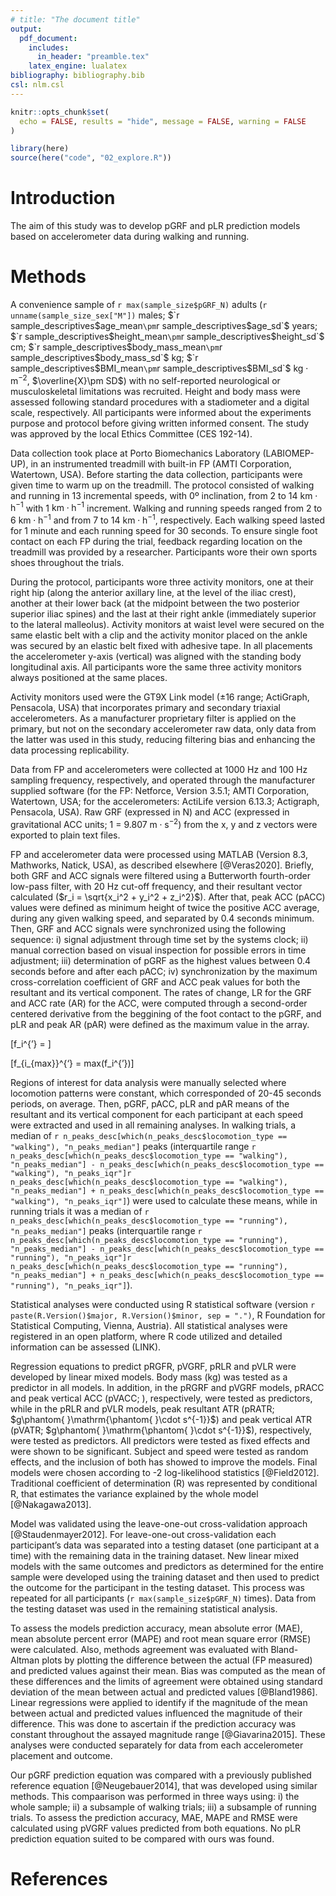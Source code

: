 ```yaml
---
# title: "The document title"
output:
  pdf_document:
    includes:
      in_header: "preamble.tex"
    latex_engine: lualatex
bibliography: bibliography.bib
csl: nlm.csl
---
```


```r
knitr::opts_chunk$set(
  echo = FALSE, results = "hide", message = FALSE, warning = FALSE
)
```

```r
library(here)
source(here("code", "02_explore.R"))
```

<!--
\begin{center}
Lucas Veras$^1$, Florêncio Diniz-Sousa$^1$, Giorjines Boppre$^1$, Vítor Devezas$^2$, Hugo Santos-Sousa$^2$, John Preto$^2$, João Paulo Vilas-Boas$^{3,4}$, Leandro Machado$^{3,4}$, José Oliveira$^1$, Hélder Fonseca$^1$
\end{center}

\bigskip

1 - Research Center in Physical Activity, Health and Leisure (CIAFEL), Faculty of Sport, University of Porto, Porto, Portugal

2 - General Surgery Department, São João Medical Center, Porto, Portugal

3 - Center of Research, Education, Innovation and Intervention in Sport (CIFI2D), Faculty of Sport, University of Porto, Porto, Portugal

4 - Biomechanics Laboratory (LABIOMEP-UP), University of Porto, Porto, Portugal
-->

# Introduction

The aim of this study was to develop pGRF and pLR prediction models based on accelerometer data during walking and running.

# Methods

A convenience sample of `r max(sample_size$pGRF_N)` adults (`r unname(sample_size_sex["M"])` males; $`r sample_descriptives$age_mean`\pm`r sample_descriptives$age_sd`$ years; $`r sample_descriptives$height_mean`\pm`r sample_descriptives$height_sd`$ cm; $`r sample_descriptives$body_mass_mean`\pm`r sample_descriptives$body_mass_sd`$ kg; $`r sample_descriptives$BMI_mean`\pm`r sample_descriptives$BMI_sd`$ $\mathrm{kg\cdot m^{-2}}$, $\overline{X}\pm SD$) with no self-reported neurological or musculoskeletal limitations was recruited. Height and body mass were assessed following standard procedures with a stadiometer and a digital scale, respectively. All participants were informed about the experiments purpose and protocol before giving written informed consent. The study was approved by the local Ethics Committee (CES 192-14).

\medskip

Data collection took place at Porto Biomechanics Laboratory (LABIOMEP-UP), in an instrumented treadmill with built-in FP (AMTI Corporation, Watertown, USA). Before starting the data collection, participants were given time to warm up on the treadmill. The protocol consisted of walking and running in 13 incremental speeds, with 0º inclination, from 2 to 14 $\mathrm{km\cdot h^{-1}}$ with 1 $\mathrm{km\cdot h^{-1}}$ increment. Walking and running speeds ranged from 2 to 6 $\mathrm{km\cdot h^{-1}}$ and from 7 to 14 $\mathrm{km\cdot h^{-1}}$, respectively. Each walking speed lasted for 1 minute and each running speed for 30 seconds. To ensure single foot contact on each FP during the trial, feedback regarding location on the treadmill was provided by a researcher. Participants wore their own sports shoes throughout the trials.

\medskip

During the protocol, participants wore three activity monitors, one at their right hip (along the anterior axillary line, at the level of the iliac crest), another at their lower back (at the midpoint between the two posterior superior iliac spines) and the last at their right ankle (immediately superior to the lateral malleolus). Activity monitors at waist level were secured on the same elastic belt with a clip and the activity monitor placed on the ankle was secured by an elastic belt fixed with adhesive tape. In all placements the accelerometer y-axis (vertical) was aligned with the standing body longitudinal axis. All participants wore the same three activity monitors always positioned at the same places.

\medskip

Activity monitors used were the GT9X Link model ($\mathrm{\pm16}$\textit{g} range; ActiGraph, Pensacola, USA) that incorporates primary and secondary triaxial accelerometers. As a manufacturer proprietary filter is applied on the primary, but not on the secondary accelerometer raw data, only data from the latter was used in this study, reducing filtering bias and enhancing the data processing replicability.

\medskip

Data from FP and accelerometers were collected at 1000 Hz and 100 Hz sampling frequency, respectively, and operated through the manufacturer supplied software (for the FP: Netforce, Version 3.5.1; AMTI Corporation, Watertown, USA; for the accelerometers: ActiLife version 6.13.3; Actigraph, Pensacola, USA). Raw GRF (expressed in N) and ACC (expressed in gravitational ACC units; 1\textit{g} =
9.807 $\mathrm{m\cdot s^{-2}}$) from the x, y and z vectors were exported to plain text files.

\medskip

FP and accelerometer data were processed using MATLAB (Version 8.3, Mathworks, Natick, USA), as described elsewhere [@Veras2020]. Briefly, both GRF and ACC signals were filtered using a Butterworth fourth-order low-pass filter, with 20 Hz cut-off frequency, and their resultant vector calculated ($r_i = \sqrt{x_i^2 + y_i^2 + z_i^2}$). After that, peak ACC (pACC) values were defined as minimum height of twice the positive ACC average, during any given walking speed, and separated by 0.4 seconds minimum. Then, GRF and ACC signals were synchronized using the following sequence: i) signal adjustment through time set by the systems clock; ii) manual correction based on visual inspection for possible errors in time adjustment; iii) determination of pGRF as the highest values between 0.4 seconds before and after each pACC; iv) synchronization by the maximum cross-correlation coefficient of GRF and ACC peak values for both the resultant and its vertical component. The rates of change, LR for the GRF and ACC rate (AR) for the ACC, were computed through a second-order centered derivative from the beggining of the foot contact to the pGRF, and pLR and peak AR (pAR) were defined as the maximum value in the array.

\[f_i^{'} = \frac{f_{i + 1} - f_{i - 1}}{t_{i + 1} - t_{i - 1}}\]

\[f_{i_{max}}^{'} = max(f_i^{'})\]

Regions of interest for data analysis were manually selected where locomotion patterns were constant, which corresponded of 20-45 seconds periods, on average. Then, pGRF, pACC, pLR and pAR means of the resultant and its vertical component for each participant at each speed were extracted and used in all remaining analyses. In walking trials, a median of `r n_peaks_desc[which(n_peaks_desc$locomotion_type == "walking"), "n_peaks_median"]` peaks (interquartile range `r n_peaks_desc[which(n_peaks_desc$locomotion_type == "walking"), "n_peaks_median"] - n_peaks_desc[which(n_peaks_desc$locomotion_type == "walking"), "n_peaks_iqr"]`\textendash`r n_peaks_desc[which(n_peaks_desc$locomotion_type == "walking"), "n_peaks_median"] + n_peaks_desc[which(n_peaks_desc$locomotion_type == "walking"), "n_peaks_iqr"]`) were used to calculate these means, while in running trials it was a median of `r n_peaks_desc[which(n_peaks_desc$locomotion_type == "running"), "n_peaks_median"]` peaks (interquartile range `r n_peaks_desc[which(n_peaks_desc$locomotion_type == "running"), "n_peaks_median"] - n_peaks_desc[which(n_peaks_desc$locomotion_type == "running"), "n_peaks_iqr"]`\textendash`r n_peaks_desc[which(n_peaks_desc$locomotion_type == "running"), "n_peaks_median"] + n_peaks_desc[which(n_peaks_desc$locomotion_type == "running"), "n_peaks_iqr"]`).

\medskip

Statistical analyses were conducted using R statistical software (version `r paste(R.Version()$major, R.Version()$minor, sep = ".")`, R Foundation for Statistical Computing, Vienna, Austria). All statistical analyses were registered in an open platform, where R code utilized and detailed information can be assessed (LINK).

\medskip

Regression equations to predict pRGFR, pVGRF, pRLR and pVLR were developed by linear mixed models. Body mass (kg) was tested as a predictor in all models. In addition, in the pRGRF and pVGRF models, pRACC and peak vertical ACC (pVACC; \textit{g}), respectively, were tested as predictors, while in the pRLR and pVLR models, peak resultant ATR (pRATR; $g\phantom{ }\mathrm{\phantom{ }\cdot s^{-1}}$) and peak vertical ATR (pVATR; $g\phantom{ }\mathrm{\phantom{ }\cdot s^{-1}}$), respectively, were tested as predictors. All predictors were tested as fixed effects and were shown to be significant. Subject and speed were tested as random effects, and the inclusion of both has showed to improve the models. Final models were chosen according to -2 log-likelihood statistics [@Field2012]. Traditional coefficient of determination (R\textsuperscript{2}) was represented by conditional R\textsuperscript{2}, that estimates the variance explained by the whole model [@Nakagawa2013].

\medskip

Model was validated using the leave-one-out cross-validation approach [@Staudenmayer2012]. For leave-one-out cross-validation each participant’s data was separated into a testing dataset (one participant at a time) with the remaining data in the training dataset. New linear mixed models with the same outcomes and predictors as determined for the entire sample were developed using the training dataset and then used to predict the outcome for the participant in the testing dataset. This process was repeated for all participants (`r max(sample_size$pGRF_N)` times). Data from the testing dataset was used in the remaining statistical analysis.

\medskip

To assess the models prediction accuracy, mean absolute error (MAE), mean absolute percent error (MAPE) and root mean square error (RMSE) were calculated. Also, methods agreement was evaluated with Bland-Altman plots by plotting the difference between the actual (FP measured) and predicted values against their mean. Bias was computed as the mean of these differences and the limits of agreement were obtained using \pm 1.96 standard deviation of the mean between actual and predicted values [@Bland1986]. Linear regressions were applied to identify if the magnitude of the mean between actual and predicted values influenced the magnitude of their difference. This was done to ascertain if the prediction accuracy was constant throughout the assayed magnitude range [@Giavarina2015]. These analyses were conducted separately for data from each accelerometer placement and outcome.

\medskip

Our pGRF prediction equation was compared with a previously published reference equation [@Neugebauer2014], that was developed using similar methods. This compaarison was performed in three ways using: i) the whole sample; ii) a subsample of walking trials; iii) a subsample of running trials. To assess the prediction accuracy, MAE, MAPE and RMSE were calculated using pVGRF values predicted from both equations. No pLR prediction equation suited to be compared with ours was found.

\newpage

# References
